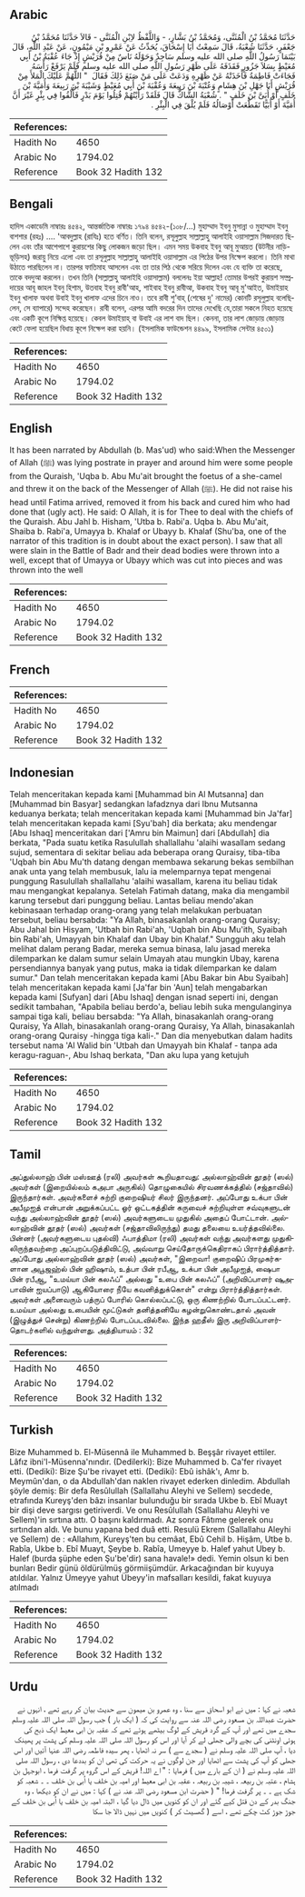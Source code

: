 ## Arabic


<div dir="rtl" lang="ar" style={{fontSize:'larger',backgroundColor:'#f8f9fa',padding:20}}>
حَدَّثَنَا مُحَمَّدُ بْنُ الْمُثَنَّى، وَمُحَمَّدُ بْنُ بَشَّارٍ، - وَاللَّفْظُ لاِبْنِ الْمُثَنَّى - قَالاَ حَدَّثَنَا مُحَمَّدُ بْنُ جَعْفَرٍ، حَدَّثَنَا شُعْبَةُ، قَالَ سَمِعْتُ أَبَا إِسْحَاقَ، يُحَدِّثُ عَنْ عَمْرِو بْنِ مَيْمُونٍ، عَنْ عَبْدِ اللَّهِ، قَالَ بَيْنَمَا رَسُولُ اللَّهِ صلى الله عليه وسلم سَاجِدٌ وَحَوْلَهُ نَاسٌ مِنْ قُرَيْشٍ إِذْ جَاءَ عُقْبَةُ بْنُ أَبِي مُعَيْطٍ بِسَلاَ جَزُورٍ فَقَذَفَهُ عَلَى ظَهْرِ رَسُولِ اللَّهِ صلى الله عليه وسلم فَلَمْ يَرْفَعْ رَأْسَهُ فَجَاءَتْ فَاطِمَةُ فَأَخَذَتْهُ عَنْ ظَهْرِهِ وَدَعَتْ عَلَى مَنْ صَنَعَ ذَلِكَ فَقَالَ ‏ "‏ اللَّهُمَّ عَلَيْكَ الْمَلأَ مِنْ قُرَيْشٍ أَبَا جَهْلِ بْنَ هِشَامٍ وَعُتْبَةَ بْنَ رَبِيعَةَ وَعُقْبَةَ بْنَ أَبِي مُعَيْطٍ وَشَيْبَةَ بْنَ رَبِيعَةَ وَأُمَيَّةَ بْنَ خَلَفٍ أَوْ أُبَىَّ بْنَ خَلَفٍ ‏"‏ ‏.‏ شُعْبَةُ الشَّاكُّ قَالَ فَلَقَدْ رَأَيْتُهُمْ قُتِلُوا يَوْمَ بَدْرٍ فَأُلْقُوا فِي بِئْرٍ غَيْرَ أَنَّ أُمَيَّةَ أَوْ أُبَيًّا تَقَطَّعَتْ أَوْصَالُهُ فَلَمْ يُلْقَ فِي الْبِئْرِ ‏.‏
</div>
<div style={{backgroundColor:'#f8f9fa',padding:20, marginBottom: 10}}><table> <thead> <tr> <th>References:</th> <th></th> </tr> </thead> <tbody><tr><td>Hadith No</td><td>4650</td></tr><tr><td>Arabic No</td><td>1794.02</td></tr><tr><td>Reference</td><td>Book 32 Hadith 132</td></tr></tbody></table></div>

## Bengali


<div dir="ltr" lang="bn" style={{fontSize:'larger',backgroundColor:'#f8f9fa',padding:20}}>
হাদিস একাডেমি নাম্বারঃ ৪৫৪২, আন্তর্জাতিক নাম্বারঃ ১৭৯৪ ৪৫৪২-(১০৮/...) মুহাম্মাদ ইবনু মুসান্না ও মুহাম্মাদ ইবনু বাশশার (রহঃ) .... 'আবদুল্লাহ (রাযিঃ) হতে বর্ণিত। তিনি বলেন, রসূলুল্লাহ সাল্লাল্লাহু আলাইহি ওয়াসাল্লাম সিজদারত ছিলেন এবং তাঁর আশেপাশে কুরায়শের কিছু লোকজন জড়ো ছিল। এমন সময় উকবাহ ইবনু আবূ মুআয়ত (উটনীর নাড়ি-ভূড়িসহ) জরায়ু নিয়ে এলো এবং তা রসূলুল্লাহ সাল্লাল্লাহু আলাইহি ওয়াসাল্লাম এর পিঠের উপর নিক্ষেপ করলো। তিনি মাথা উঠাতে পারছিলেন না। তারপর ফাতিমাহ আসলেন এবং তা তার পিঠ থেকে সরিয়ে দিলেন এবং যে ব্যক্তি তা করেছে, তাকে বদদুআ করলেন। তখন তিনি (সাল্লাল্লাহু আলাইহি ওয়াসাল্লাম) বললেনঃ ইয়া আল্লাহ! তোমার উপরই কুরায়শ সম্প্রদায়ের আবূ জাহল ইবনু হিশাম, উতবাহ ইবনু রাবী'আহ, শাইবাহ ইবনু রাবীআ, উকবাহ ইবনু আবূ মু'আইত, উমাইয়াহ ইবনু খালাফ অথবা উবাই ইবনু খালাফ এদের চিনে নাও। তবে রাবী শু’বাহ্ (শেষের দু' নামের) কোনটি রসূলুল্লাহ বলেছিলেন, সে ব্যাপারে) সন্দেহ করেছেন। রাবী বলেন, এরপর আমি বদরের দিন তাদের দেখেছি যে,তারা সকলে নিহত হয়েছে এবং একটি কূপে নিক্ষিপ্ত হয়েছে। কেবল উমাইয়াহ্ বা উবাই এর লাশ বাদ ছিল। কেননা, তার লাশ জোড়ায় জোড়ায় কেটে ফেলা হয়েছিল বিধায় কূপে নিক্ষেপ করা হয়নি। (ইসলামিক ফাউন্ডেশন ৪৪৯৯, ইসলামিক সেন্টার ৪৫০১)
</div>
<div style={{backgroundColor:'#f8f9fa',padding:20, marginBottom: 10}}><table> <thead> <tr> <th>References:</th> <th></th> </tr> </thead> <tbody><tr><td>Hadith No</td><td>4650</td></tr><tr><td>Arabic No</td><td>1794.02</td></tr><tr><td>Reference</td><td>Book 32 Hadith 132</td></tr></tbody></table></div>

## English


<div dir="ltr" lang="en" style={{fontSize:'larger',backgroundColor:'#f8f9fa',padding:20}}>
It has been narrated by Abdullah (b. Mas'ud) who said:When the Messenger of Allah (ﷺ) was lying postrate in prayer and around him were some people from the Quraish, 'Uqba b. Abu Mu'ait brought the foetus of a she-camel and threw it on the back of the Messenger of Allah (ﷺ). He did not raise his head until Fatima arrived, removed it from his back and cured him who had done that (ugly act). He said: O Allah, it is for Thee to deal with the chiefs of the Quraish. Abu Jahl b. Hisham, 'Utba b. Rabi'a. Uqba b. Abu Mu'ait, Shaiba b. Rabi'a, Umayya b. Khalaf or Ubayy b. Khalaf (Shu'ba, one of the narrator of this tradition is in doubt about the exact person). I saw that all were slain in the Battle of Badr and their dead bodies were thrown into a well, except that of Umayya or Ubayy which was cut into pieces and was thrown into the well
</div>
<div style={{backgroundColor:'#f8f9fa',padding:20, marginBottom: 10}}><table> <thead> <tr> <th>References:</th> <th></th> </tr> </thead> <tbody><tr><td>Hadith No</td><td>4650</td></tr><tr><td>Arabic No</td><td>1794.02</td></tr><tr><td>Reference</td><td>Book 32 Hadith 132</td></tr></tbody></table></div>

## French


<div dir="ltr" lang="fr" style={{fontSize:'larger',backgroundColor:'#f8f9fa',padding:20}}>

</div>
<div style={{backgroundColor:'#f8f9fa',padding:20, marginBottom: 10}}><table> <thead> <tr> <th>References:</th> <th></th> </tr> </thead> <tbody><tr><td>Hadith No</td><td>4650</td></tr><tr><td>Arabic No</td><td>1794.02</td></tr><tr><td>Reference</td><td>Book 32 Hadith 132</td></tr></tbody></table></div>

## Indonesian


<div dir="ltr" lang="id" style={{fontSize:'larger',backgroundColor:'#f8f9fa',padding:20}}>
Telah menceritakan kepada kami [Muhammad bin Al Mutsanna] dan [Muhammad bin Basyar] sedangkan lafadznya dari Ibnu Mutsanna keduanya berkata; telah menceritakan kepada kami [Muhammad bin Ja'far] telah menceritakan kepada kami [Syu'bah] dia berkata; aku mendengar [Abu Ishaq] menceritakan dari ['Amru bin Maimun] dari [Abdullah] dia berkata, "Pada suatu ketika Rasulullah shallallahu 'alaihi wasallam sedang sujud, sementara di sekitar beliau ada beberapa orang Quraisy, tiba-tiba 'Uqbah bin Abu Mu'th datang dengan membawa sekarung bekas sembilhan anak unta yang telah membusuk, lalu ia melemparnya tepat mengenai punggung Rasulullah shallallahu 'alaihi wasallam, karena itu beliau tidak mau mengangkat kepalanya. Setelah Fatimah datang, maka dia mengambil karung tersebut dari punggung beliau. Lantas beliau mendo'akan kebinasaan terhadap orang-orang yang telah melakukan perbuatan tersebut, beliau bersabda: "Ya Allah, binasakanlah orang-orang Quraisy; Abu Jahal bin Hisyam, 'Utbah bin Rabi'ah, 'Uqbah bin Abu Mu'ith, Syaibah bin Rabi'ah, Umayyah bin Khalaf dan Ubay bin Khalaf." Sungguh aku telah melihat dalam perang Badar, mereka semua binasa, lalu jasad mereka dilemparkan ke dalam sumur selain Umayah atau mungkin Ubay, karena persendiannya banyak yang putus, maka ia tidak dilemparkan ke dalam sumur." Dan telah menceritakan kepada kami [Abu Bakar bin Abu Syaibah] telah menceritakan kepada kami [Ja'far bin 'Aun] telah mengabarkan kepada kami [Sufyan] dari [Abu Ishaq] dengan isnad seperti ini, dengan sedikit tambahan, "Apabila beliau berdo'a, beliau lebih suka mengulanginya sampai tiga kali, beliau bersabda: "Ya Allah, binasakanlah orang-orang Quraisy, Ya Allah, binasakanlah orang-orang Quraisy, Ya Allah, binasakanlah orang-orang Quraisy -hingga tiga kali-." Dan dia menyebutkan dalam hadits tersebut nama 'Al Walid bin 'Utbah dan Umayyah bin Khalaf - tanpa ada keragu-raguan-, Abu Ishaq berkata, "Dan aku lupa yang ketujuh
</div>
<div style={{backgroundColor:'#f8f9fa',padding:20, marginBottom: 10}}><table> <thead> <tr> <th>References:</th> <th></th> </tr> </thead> <tbody><tr><td>Hadith No</td><td>4650</td></tr><tr><td>Arabic No</td><td>1794.02</td></tr><tr><td>Reference</td><td>Book 32 Hadith 132</td></tr></tbody></table></div>

## Tamil


<div dir="ltr" lang="ta" style={{fontSize:'larger',backgroundColor:'#f8f9fa',padding:20}}>
அப்துல்லாஹ் பின் மஸ்ஊத் (ரலி) அவர்கள் கூறியதாவது: அல்லாஹ்வின் தூதர் (ஸல்) அவர்கள் (இறையில்லம் கஅபா அருகில்) தொழுகையில் சிரவணக்கத்தில் (சஜ்தாவில்) இருந்தார்கள். அவர்களைச் சுற்றி குறைஷியர் சிலர் இருந்தனர். அப்போது உக்பா பின் அபீமுஐத் என்பான் அறுக்கப்பட்ட ஓர் ஒட்டகத்தின் கருவைச் சுற்றியுள்ள சவ்வுகளுடன் வந்து அல்லாஹ்வின் தூதர் (ஸல்) அவர்களுடைய முதுகில் அதைப் போட்டான். அல்லாஹ்வின் தூதர் (ஸல்) அவர்கள் (சஜ்தாவிலிருந்து) தமது தலையை உயர்த்தவில்லை. பின்னர் (அவர்களுடைய புதல்வி) ஃபாத்திமா (ரலி) அவர்கள் வந்து அவர்களது முதுகிலிருந்தவற்றை அப்புறப்படுத்திவிட்டு, அவ்வாறு செய்தோருக்கெதிராகப் பிரார்த்தித்தார். அப்போது அல்லாஹ்வின் தூதர் (ஸல்) அவர்கள், "இறைவா! குறைஷிப் பிரமுகர்களான அபூஜஹ்ல் பின் ஹிஷாம், உத்பா பின் ரபீஆ, உக்பா பின் அபீமுஐத், ஷைபா பின் ரபீஆ, "உமய்யா பின் கலஃப்” அல்லது "உபை பின் கலஃப்” (அறிவிப்பாளர் ஷுஅபாவின் ஐயப்பாடு) ஆகியோரை நீயே கவனித்துக்கொள்" என்று பிரார்த்தித்தார்கள். அவர்கள் அனைவரும் பத்ருப் போரில் கொல்லப்பட்டு, ஒரு கிணற்றில் போடப்பட்டனர். உமய்யா அல்லது உபையின் மூட்டுகள் தனித்தனியே கழன்றுகொண்டதால் அவன் (இழுத்துச் சென்று) கிணற்றில் போடப்படவில்லை. இந்த ஹதீஸ் இரு அறிவிப்பாளர்தொடர்களில் வந்துள்ளது. அத்தியாயம் : 32
</div>
<div style={{backgroundColor:'#f8f9fa',padding:20, marginBottom: 10}}><table> <thead> <tr> <th>References:</th> <th></th> </tr> </thead> <tbody><tr><td>Hadith No</td><td>4650</td></tr><tr><td>Arabic No</td><td>1794.02</td></tr><tr><td>Reference</td><td>Book 32 Hadith 132</td></tr></tbody></table></div>

## Turkish


<div dir="ltr" lang="tr" style={{fontSize:'larger',backgroundColor:'#f8f9fa',padding:20}}>
Bize Muhammed b. El-Müsennâ ile Muhammed b. Beşşâr rivayet ettiler. Lâfız ibni'l-Müsenna'nındır. (Dedilerki): Bize Muhammed b. Ca'fer rivayet etti. (Dediki): Bize Şu'be rivayet etti. (Dediki): Ebû ishâk'ı, Amr b. Meymûn'dan, o da AbduIIah'dan naklen rivayet ederken dinledim. Abdullah şöyle demiş: Bir defa Resûlullah (Sallallahu Aleyhi ve Sellem) secdede, etrafında Kureyş'den bâzı insanlar bulunduğu bir sırada Ukbe b. Ebî Muayt bir dişi deve sargısı getiriverdi. Ve onu Resûlullah (Sallallahu Aleyhi ve Sellem)'in sırtına attı. O başını kaldırmadı. Az sonra Fâtıme gelerek onu sırtından aldı. Ve bunu yapana bed duâ etti. Resulü Ekrem (Sallallahu Aleyhi ve Sellem) de : «Allahım, Kureyş'ten bu cemâat, Ebû Cehil b. Hişâm, Utbe b. Rabîa, Ukbe b. Ebî Muayt, Şeybe b. Rabîa, Umeyye b. Halef yahut Ubey b. Halef (burda şüphe eden Şu'be'dir) sana havale!» dedi. Yemin olsun ki ben bunları Bedir günü öldürülmüş görmiişümdür. Arkacağından bir kuyuya atıldılar. Yalnız Ümeyye yahut Übeyy'in mafsalları kesildi, fakat kuyuya atılmadı
</div>
<div style={{backgroundColor:'#f8f9fa',padding:20, marginBottom: 10}}><table> <thead> <tr> <th>References:</th> <th></th> </tr> </thead> <tbody><tr><td>Hadith No</td><td>4650</td></tr><tr><td>Arabic No</td><td>1794.02</td></tr><tr><td>Reference</td><td>Book 32 Hadith 132</td></tr></tbody></table></div>

## Urdu


<div dir="rtl" lang="ur" style={{fontSize:'larger',backgroundColor:'#f8f9fa',padding:20}}>
شعبہ نے کہا : میں نے ابو اسحاق سے سنا ، وہ عمرو بن میمون سے حدیث بیان کر رہے تھے ، انہوں نے حضرت عبداللہ بن مسعود رضی اللہ عنہ سے روایت کی کہ ( ایک بار ) جب رسول اللہ صلی اللہ علیہ وسلم سجدے میں تھے اور آپ کے گرد قریش کے لوگ بیٹھے ہوئے تھے کہ عقبہ بن ابی معیط ایک ذبح کی ہوئی اونٹنی کی بچے والی جھلی لے کر آیا اور اس کو رسول اللہ صلی اللہ علیہ وسلم کی پشت پر پھینک دیا ، آپ صلی اللہ علیہ وسلم نے ( سجدے سے ) سر نہ اٹھایا ، پھر سیدہ فاطمہ رضی اللہ عنہا آئیں اور اس جھلی کو آپ کی پشت سے اٹھایا اور جن لوگوں نے یہ حرکت کی تھی ان کو بددعا دی ، رسول اللہ صلی اللہ علیہ وسلم نے ( ان کے بارے میں ) فرمایا : " اے اللہ! قریش کے اس گروہ پر گرفت فرما ، ابوجہل بن ہشام ، عتبہ بن ربیعہ ، شیبہ بن ربیعہ ، عقبہ بن ابی معیط اور امیہ بن خلف یا اُبی بن خلف ۔ ۔ شعبہ کو شک ہے ۔ ۔ پر گرفت فرما! " ( حضرت ابن مسعود رضی اللہ عنہ نے ) کہا : میں نے ان کو دیکھا ، وہ جنگ بدر کے دن قتل کیے گئے اور ان کو کنویں میں ڈال دیا گیا ، البتہ امیہ بن خلف یا اُبی بن خلف کے جوڑ جوڑ کٹ چکے تھے ، اسے ( گھسیٹ کر ) کنویں میں نہیں ڈالا جا سکا
</div>
<div style={{backgroundColor:'#f8f9fa',padding:20, marginBottom: 10}}><table> <thead> <tr> <th>References:</th> <th></th> </tr> </thead> <tbody><tr><td>Hadith No</td><td>4650</td></tr><tr><td>Arabic No</td><td>1794.02</td></tr><tr><td>Reference</td><td>Book 32 Hadith 132</td></tr></tbody></table></div>